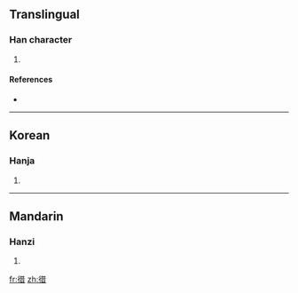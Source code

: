 ==Translingual==

===Han character===
{{Han char|rn=60|rad=彳|as=08|sn=11|four=|canj=竹人廿日 (HOTA)}}

# {{defn|Han|sort=彳08}}

====References====
* {{Han ref|kx=0369.081|dkj=10168|dj=0694.070|hdz=20826.120|uh=5FA3|ud=24483}}

----

==Korean==

===Hanja===
{{ko-hanja|hangeul=차|eumhun=|rv=cha|mr=ch'a|y=cha}}

# {{defn|Korean|sort=彳08}}

----

==Mandarin==

===Hanzi===
{{cmn-hanzi|pin=[[jiè]] ([[jie4]])|wg=chieh<sup>4</sup>}}

# {{defn|Mandarin|sort=彳08}}

[[fr:徣]]
[[zh:徣]]